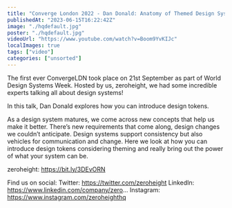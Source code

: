```yaml
---
title: "Converge London 2022 - Dan Donald: Anatomy of Themed Design System Components"
publishedAt: "2023-06-15T16:22:42Z"
image: "./hqdefault.jpg"
poster: "./hqdefault.jpg"
videoUrl: "https://www.youtube.com/watch?v=Boom9YvKIJc"
localImages: true
tags: ["video"]
categories: ["unsorted"]
---
```


The first ever ConvergeLDN took place on 21st September as part of World Design Systems Week. Hosted by us, zeroheight, we had some incredible experts talking all about design systems!

In this talk, Dan Donald explores how you can introduce design tokens.

As a design system matures, we come across new concepts that help us make it better. There’s new requirements that come along, design changes we couldn’t anticipate. Design systems support consistency but also vehicles for communication and change. Here we look at how you can introduce design tokens considering theming and really bring out the power of what your system can be.

zeroheight: https://bit.ly/3DEvORN

Find us on social:
Twitter: https://twitter.com/zeroheight
LinkedIn: https://www.linkedin.com/company/zero...
Instagram: https://www.instagram.com/zeroheighthq
